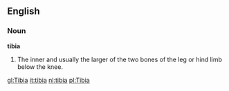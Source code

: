 ==English==

===Noun===

'''tibia'''

#The inner and usually the larger of the two bones of the leg or hind limb below the knee.

[[gl:Tibia]]
[[it:tibia]]
[[nl:tibia]]
[[pl:Tibia]]